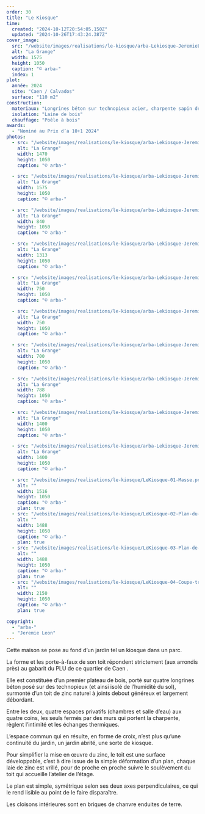 ```yaml
---
order: 30
title: "Le Kiosque"
time:
  created: "2024-10-12T20:54:05.150Z"
  updated: "2024-10-26T17:43:24.387Z"
cover_image:
  src: "/website/images/realisations/le-kiosque/arba-Lekiosque-JeremieLeon-02.jpg"
  alt: "La Grange"
  width: 1575
  height: 1050
  caption: "© arba-"
  index: 1
plot:
  année: 2024
  site: "Caen / Calvados"
  surface: "110 m2"
construction:
  materiaux: "Longrines béton sur technopieux acier, charpente sapin de pays, vêture et menuiseries mélèze, toiture en zinc à joint debout, cloisons briques de chanvre et enduits terre"
  isolation: "Laine de bois"
  chauffage: "Poêle à bois"
awards:
  - "Nominé au Prix d’a 10+1 2024"
photos:
  - src: "/website/images/realisations/le-kiosque/arba-Lekiosque-JeremieLeon-01.jpg"
    alt: "La Grange"
    width: 1470
    height: 1050
    caption: "© arba-"

  - src: "/website/images/realisations/le-kiosque/arba-Lekiosque-JeremieLeon-02.jpg"
    alt: "La Grange"
    width: 1575
    height: 1050
    caption: "© arba-"

  - src: "/website/images/realisations/le-kiosque/arba-Lekiosque-JeremieLeon-03.jpg"
    alt: "La Grange"
    width: 840
    height: 1050
    caption: "© arba-"

  - src: "/website/images/realisations/le-kiosque/arba-Lekiosque-JeremieLeon-04.jpg"
    alt: "La Grange"
    width: 1313
    height: 1050
    caption: "© arba-"

  - src: "/website/images/realisations/le-kiosque/arba-Lekiosque-JeremieLeon-05.jpg"
    alt: "La Grange"
    width: 750
    height: 1050
    caption: "© arba-"

  - src: "/website/images/realisations/le-kiosque/arba-Lekiosque-JeremieLeon-06.jpg"
    alt: "La Grange"
    width: 750
    height: 1050
    caption: "© arba-"

  - src: "/website/images/realisations/le-kiosque/arba-Lekiosque-JeremieLeon-07.jpg"
    alt: "La Grange"
    width: 700
    height: 1050
    caption: "© arba-"

  - src: "/website/images/realisations/le-kiosque/arba-Lekiosque-JeremieLeon-08.jpg"
    alt: "La Grange"
    width: 788
    height: 1050
    caption: "© arba-"

  - src: "/website/images/realisations/le-kiosque/arba-Lekiosque-JeremieLeon-09.jpg"
    alt: "La Grange"
    width: 1400
    height: 1050
    caption: "© arba-"

  - src: "/website/images/realisations/le-kiosque/arba-Lekiosque-JeremieLeon-10.jpg"
    alt: "La Grange"
    width: 1400
    height: 1050
    caption: "© arba-"

  - src: "/website/images/realisations/le-kiosque/LeKiosque-01-Masse.png"
    alt: ""
    width: 1516
    height: 1050
    caption: "© arba-"
    plan: true
  - src: "/website/images/realisations/le-kiosque/LeKiosque-02-Plan-du-rez-de-chaussee.png"
    alt: ""
    width: 1488
    height: 1050
    caption: "© arba-"
    plan: true
  - src: "/website/images/realisations/le-kiosque/LeKiosque-03-Plan-de-letage.png"
    alt: ""
    width: 1488
    height: 1050
    caption: "© arba-"
    plan: true
  - src: "/website/images/realisations/le-kiosque/LeKiosque-04-Coupe-transversale.png"
    alt: ""
    width: 2150
    height: 1050
    caption: "© arba-"
    plan: true

copyright:
  - "arba-"
  - "Jeremie Leon"
---
```


Cette maison se pose au fond d’un jardin tel un kiosque dans un parc.

La forme et les porte-à-faux de son toit répondent strictement (aux arrondis près) au gabarit du PLU de ce quartier de Caen .

Elle est constituée d’un premier plateau de bois, porté sur quatre longrines béton posé sur des technopieux (et ainsi isolé de l’humidité du sol), surmonté d’un toit de zinc naturel à joints debout généreux et largement débordant.

Entre les deux, quatre espaces privatifs (chambres et salle d’eau) aux quatre coins, les seuls fermés par des murs qui portent la charpente, règlent l’intimité et les échanges thermiques.

L’espace commun qui en résulte, en forme de croix, n’est plus qu’une continuité du jardin, un jardin abrité, une sorte de kiosque.

Pour simplifier la mise en œuvre du zinc, le toit est une surface développable, c’est à dire issue de la simple déformation d’un plan, chaque laie de zinc est vrillé, pour de proche en proche suivre le soulèvement du toit qui accueille l’atelier de l’étage.

Le plan est simple, symétrique selon ses deux axes perpendiculaires, ce qui le rend lisible au point de le faire disparaître.

Les cloisons intérieures sont en briques de chanvre enduites de terre.
